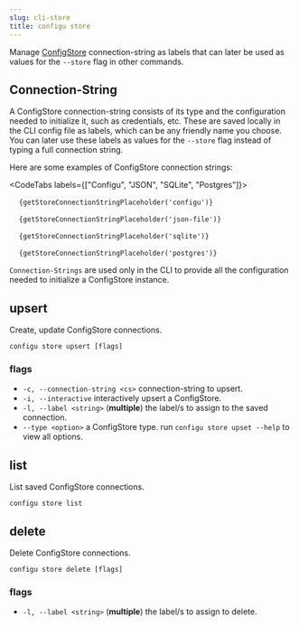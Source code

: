 ```yaml
---
slug: cli-store
title: configu store
---
```



Manage [ConfigStore](/config-store) connection-string as labels that can later be used as values for the `--store` flag in other commands.

## Connection-String

A ConfigStore connection-string consists of its type and the configuration needed to initialize it, such as credentials, etc. These are saved locally in the CLI config file as labels, which can be any friendly name you choose. You can later use these labels as values for the `--store` flag instead of typing a full connection string.

Here are some examples of ConfigStore connection strings:

<CodeTabs labels={["Configu", "JSON", "SQLite", "Postgres"]}>

<pre>
  <code>{getStoreConnectionStringPlaceholder('configu')}</code>
</pre>

<pre>
  <code>{getStoreConnectionStringPlaceholder('json-file')}</code>
</pre>

<pre>
  <code>{getStoreConnectionStringPlaceholder('sqlite')}</code>
</pre>

<pre>
  <code>{getStoreConnectionStringPlaceholder('postgres')}</code>
</pre>

</CodeTabs>

<Admonition type="info">

`Connection-Strings` are used only in the CLI to provide all the configuration needed to initialize a ConfigStore instance.

</Admonition>

## upsert

Create, update ConfigStore connections.

```shell
configu store upsert [flags]
```

### flags

- `-c, --connection-string <cs>` connection-string to upsert.
- `-i, --interactive` interactively upsert a ConfigStore.
- `-l, --label <string>` (**multiple**) the label/s to assign to the saved connection.
- `--type <option>` a ConfigStore type. run `configu store upset --help` to view all options.

## list

List saved ConfigStore connections.

```shell
configu store list
```

## delete

Delete ConfigStore connections.

```shell
configu store delete [flags]
```

### flags

- `-l, --label <string>` (**multiple**) the label/s to assign to delete.
